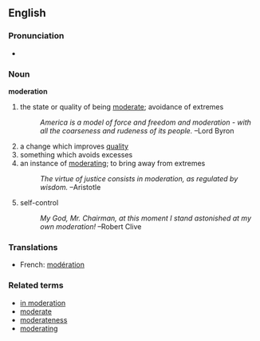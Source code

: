 == English ==
=== Pronunciation ===
*{{AHD|/mŏd'ər-ĭt-ĭn/}}

=== Noun ===
'''moderation'''
#the state or quality of being [[moderate]]; avoidance of extremes
#:''America is a model of force and freedom and moderation - with all the coarseness and rudeness of its people.'' &ndash;Lord Byron
#a change which improves [[quality]]
#something which avoids excesses
#an instance of [[moderating]]; to bring away from extremes
#:''The virtue of justice consists in moderation, as regulated by wisdom.'' &ndash;Aristotle
#self-control
#:''My God, Mr. Chairman, at this moment I stand astonished at my own moderation!'' &ndash;Robert Clive

=== Translations ===
*French: [[modération]]

=== Related terms ===
*[[in moderation]]
*[[moderate]]
*[[moderateness]]
*[[moderating]]